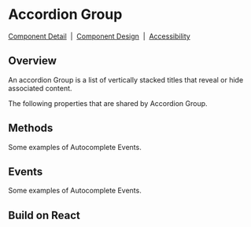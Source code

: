 
# Accordion Group

[Component Detail](https://design.blip.ai/d/UbKsV1JhXTK4/componentes-desenvolvimento#/accordion/visao-geral-accordion)
&nbsp;|&nbsp;
[Component Design](https://design.blip.ai/d/UbKsV1JhXTK4/design-1#/accordion/resumo-accordion)
&nbsp;|&nbsp;
[Accessibility](https://design.blip.ai/d/UbKsV1JhXTK4/design-1#/accordion/acessibilidade-accordion)

## Overview

An accordion Group is a list of vertically stacked titles that reveal or hide associated content.

<Canvas of={AccordionGroupStories.Properties} >
</Canvas>

<Meta isTemplate />

The following properties that are shared by Accordion Group.

<Controls />

## Methods

Some examples of Autocomplete Events.

<Source of={AccordionGroupStories.Methods} />

## Events

Some examples of Autocomplete Events.

<Source of={AccordionGroupStories.Events} />

## Build on React

<Source of={AccordionGroupStories.FrameworkReact} />
